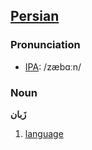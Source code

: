 ==[[Persian]]==

=== Pronunciation ===
*[[International Phonetic Alphabet|IPA]]: /zæbɑːn/

=== Noun ===
'''زَبان'''

#[[language]]